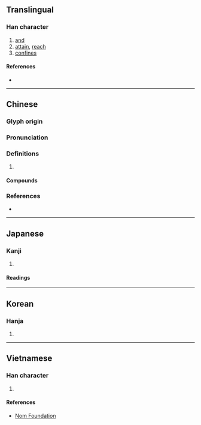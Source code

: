 {{also|曁}}
{{character info/new}}
==Translingual==

===Han character===
{{Han char|rn=72|rad=日|as=10|sn=14|four=21106|canj=AUAM|ids=⿱既旦}}

# [[and]]
# [[attain]], [[reach]]
# [[confines]]

====References====
* {{Han ref|kx=0499.061|dj=0870.030|hdz=21531.070|uh=66A8|ud=26280|bh=BA5B|bd=47707}}

----

==Chinese==
{{zh-forms}}

===Glyph origin===
{{Han etym}}

===Pronunciation===
{{zh-pron
|m=jì
|c=kei3,gei6
|mc=y
|oc=y
|cat=
}}

===Definitions===
{{zh-hanzi}}

# {{rfdef|zh}}

====Compounds====
{{zh-der|暨南|暨暨|暨今|暨大}}

===References===
* {{R:yue:mfccd}}

----

==Japanese==

===Kanji===
{{ja-kanji|grade=|rs=日10}}

# {{defn|lang=ja|sort=日10}}

====Readings====
{{ja-readings
|on=き
|kun=およ-ぶ
}}

----

==Korean==

===Hanja===
{{ko-hanja|hangeul=기|eumhun=|rv=gi|mr=ki|y=ki}}

# {{defn|lang=ko|sort=日10}}

----

==Vietnamese==

===Han character===
{{vi-readings|rs=日10|hanviet=kị}}

# {{defn|lang=vi|sort=日10}}

====References====
* [http://nomfoundation.org/common/nom_details.php?codepoint=66a8 Nom Foundation]